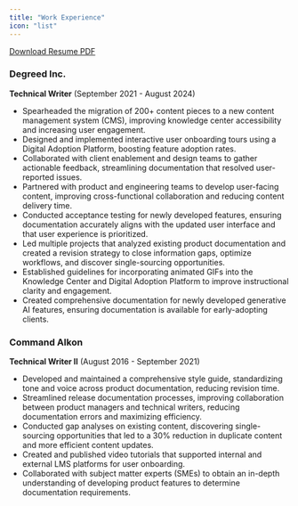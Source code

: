 ```yaml
---
title: "Work Experience"
icon: "list"
---
```

[Download Resume PDF](https://drive.google.com/file/d/1JAOomIS2h3TdUiS1NTJldoXUY-fx7dAu/view?usp=sharing)
### Degreed Inc.
**Technical Writer**
(September 2021 - August 2024)
* Spearheaded the migration of 200+ content pieces to a new content management system (CMS), improving knowledge center accessibility and increasing user engagement.
* Designed and implemented interactive user onboarding tours using a Digital Adoption 
  Platform, boosting feature adoption rates.
* Collaborated with client enablement and design teams to gather actionable feedback, 
  streamlining documentation that resolved user-reported issues.
* Partnered with product and engineering teams to develop user-facing content, improving cross-functional collaboration and reducing content delivery time.
* Conducted acceptance testing for newly developed features, ensuring documentation accurately aligns with the updated user interface and that user experience is prioritized.
* Led multiple projects that analyzed existing product documentation and created a revision strategy to close information gaps, optimize workflows, and discover single-sourcing opportunities.
* Established guidelines for incorporating animated GIFs into the Knowledge Center and Digital Adoption Platform to improve instructional clarity and engagement.
* Created comprehensive documentation for newly developed generative AI features, ensuring documentation is available for early-adopting clients.

### Command Alkon
**Technical Writer II**
(August 2016 - September 2021)
* Developed and maintained a comprehensive style guide, standardizing tone and voice across product documentation, reducing revision time.
* Streamlined release documentation processes, improving collaboration between product managers and technical writers, reducing documentation errors and maximizing efficiency.
* Conducted gap analyses on existing content, discovering single-sourcing opportunities that led to a 30% reduction in duplicate content and more efficient content updates.
* Created and published video tutorials that supported internal and external LMS platforms for user onboarding.
* Collaborated with subject matter experts (SMEs) to obtain an in-depth understanding of developing product features to determine documentation requirements.
